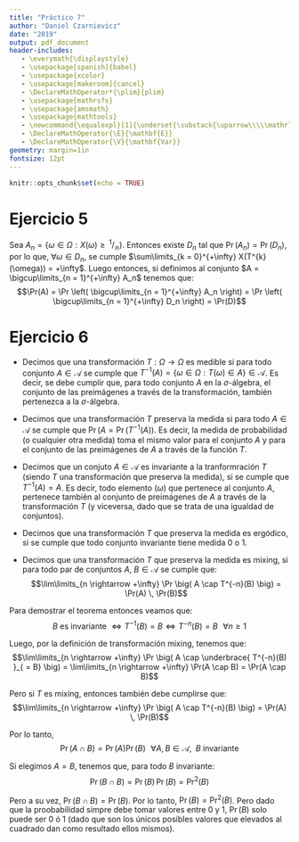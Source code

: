 ```yaml
---
title: "Práctico 7"
author: "Daniel Czarnievicz"
date: "2019"
output: pdf_document
header-includes:
   - \everymath{\displaystyle}
   - \usepackage[spanish]{babel}
   - \usepackage{xcolor}
   - \usepackage[makeroom]{cancel}
   - \DeclareMathOperator*{\plim}{plim}
   - \usepackage{mathrsfs}
   - \usepackage{amsmath}
   - \usepackage{mathtools}
   - \newcommand{\equalexpl}[1]{\underset{\substack{\uparrow\\\\\mathrlap{\text{\hspace{-2em}#1}}}}{\approx}}
   - \DeclareMathOperator{\E}{\mathbf{E}}
   - \DeclareMathOperator{\V}{\mathbf{Var}}
geometry: margin=1in
fontsize: 12pt
---
```


```r
knitr::opts_chunk$set(echo = TRUE)
```

<!--
# Ejercicio 1



# Ejercicio 2



# Ejercicio 3



# Ejercicio 4



-->

# Ejercicio 5

Sea $A_n = \big\{ \omega \in \Omega : X(\omega) \geq \, ^1/\!_n \big\}$. Entonces existe $D_n$ tal que $\Pr(A_n) = \Pr(D_n)$, por lo que, $\forall \omega \in D_n$, se cumple $\sum\limits_{k = 0}^{+\infty} X(T^{k}(\omega)) = +\infty$. Luego entonces, si definimos al conjunto $A = \bigcup\limits_{n = 1}^{+\infty} A_n$ tenemos que:
$$\Pr(A) = \Pr \left( \bigcup\limits_{n = 1}^{+\infty} A_n \right) = \Pr \left( \bigcup\limits_{n = 1}^{+\infty} D_n \right) = \Pr(D)$$

# Ejercicio 6

- Decimos que una transformación $T: \Omega \rightarrow \Omega$ es medible si para todo conjunto $A \in \mathcal{A}$ se cumple que $T^{-1}(A) = \big\{ \omega \in \Omega : T(\omega) \in A \big\} \in \mathcal{A}$. Es decir, se debe cumplir que, para todo conjunto $A$ en la $\sigma$-álgebra, el conjunto de las preimágenes a través de la transformación, también pertenezca a la $\sigma$-álgebra.

- Decimos que una transformación $T$ preserva la medida si para todo $A \in \mathcal{A}$ se cumple que $\Pr(A = \Pr(T^{-1}(A))$. Es decir, la medida de probabilidad (o cualquier otra medida) toma el mismo valor para el conjunto $A$ y para el conjunto de las preimágenes de $A$ a través de la función $T$.

- Decimos que un conjuto $A \in \mathcal{A}$ es invariante a la tranformración $T$ (siendo $T$ una transformación que preserva la medida), si se cumple que $T^{-1}(A) = A$. Es decir, todo elemento ($\omega$) que pertenece al conjunto $A$, pertenece también al conjunto de preimágenes de $A$ a través de la transformación $T$ (y viceversa, dado que se trata de una igualdad de conjuntos).

- Decimos que una transformación $T$ que preserva la medida es ergódico, si se cumple que todo conjunto invariante tiene medida 0 o 1.

- Decimos que una transformación $T$ que preserva la medida es mixing, si para todo par de conjuntos $A$, $B \in \mathcal{A}$ se cumple que:
$$\lim\limits_{n \rightarrow +\infty} \Pr \big( A \cap T^{-n}(B) \big) = \Pr(A) \, \Pr(B)$$

Para demostrar el teorema entonces veamos que:
$$B \text{ es invariante } \Leftrightarrow T^{-1}(B) = B \Leftrightarrow T^{-n}(B) = B \,\,\,\, \forall n \geq 1$$

Luego, por la definición de transformación mixing, tenemos que:
$$\lim\limits_{n \rightarrow +\infty} \Pr \big( A \cap \underbrace{ T^{-n}(B) }_{ = B} \big) = \lim\limits_{n \rightarrow +\infty} \Pr(A \cap B) = \Pr(A \cap B)$$

Pero si $T$ es mixing, entonces también debe cumplirse que:
$$\lim\limits_{n \rightarrow +\infty} \Pr \big( A \cap T^{-n}(B) \big) = \Pr(A) \, \Pr(B)$$

Por lo tanto,
$$\Pr(A \cap B) = \Pr(A) \Pr(B) \,\,\,\, \forall A,B \in \mathcal{A}, \,\,\, B \text{ invariante}$$

Si elegimos $A = B$, tenemos que, para todo $B$ invariante:
$$\Pr (B \cap B) = \Pr(B) \, \Pr(B) = {\Pr}^2(B)$$

Pero a su vez, $\Pr (B \cap B) = \Pr(B)$. Por lo tanto, $\Pr(B) = {\Pr}^2(B)$. Pero dado que la proobabilidad simpre debe tomar valores entre 0 y 1, $\Pr(B)$ solo puede ser 0 ó 1 (dado que son los únicos posibles valores que elevados al cuadrado dan como resultado ellos mismos).

